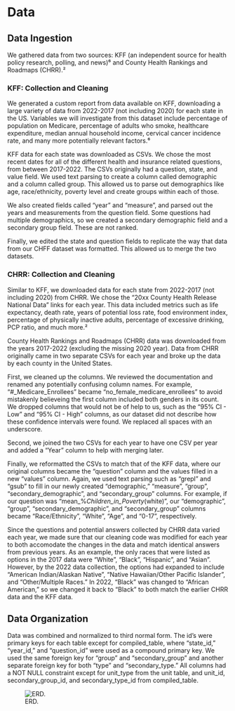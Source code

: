 # Data
## Data Ingestion
We gathered data from two sources: KFF (an independent source for health policy research, polling, and news)⁶ and County Health Rankings and Roadmaps (CHRR).²

### KFF: Collection and Cleaning
We generated a custom report from data available on KFF, downloading a large variety of data from 2022-2017 (not including 2020) for each state in the US. Variables we will investigate from this dataset include percentage of population on Medicare, percentage of adults who smoke, healthcare expenditure, median annual household income, cervical cancer incidence rate, and many more potentially relevant factors.⁶

KFF data for each state was downloaded as CSVs. We chose the most recent dates for all of the different health and insurance related questions, from between 2017-2022. The CSVs originally had a question, state, and value field. We used text parsing to create a column called demographic and a column called group. This allowed us to parse out demographics like age, race/ethnicity, poverty level and create groups within each of those. 
                
We also created fields called "year" and "measure", and parsed out the years and measurements from the question field. Some questions had multiple demographics, so we created a secondary demographic field and a secondary group field. These are not ranked. 

Finally, we edited the state and question fields to replicate the way that data from our CHFF dataset was formatted. This allowed us to merge the two datasets.

### CHRR: Collection and Cleaning
Similar to KFF, we downloaded data for each state from 2022-2017 (not including 2020) from CHRR. We chose the “20xx County Health Release National Data” links for each year. This data included metrics such as life expectancy, death rate, years of potential loss rate, food environment index, percentage of physically inactive adults, percentage of excessive drinking, PCP ratio, and much more.²

County Health Rankings and Roadmaps (CHRR) data was downloaded from the years 2017-2022 (excluding the missing 2020 year). Data from CHRR originally came in two separate CSVs for each year and broke up the data by each county in the United States. 

First, we cleaned up the columns. We reviewed the documentation and renamed any potentially confusing column names. For example, "#_Medicare_Enrollees" became "no_female_medicare_enrollees" to avoid mistakenly believeing the first column included both genders in its count. We dropped columns that would not be of help to us, such as the "95% CI - Low" and "95% CI - High" columns, as our dataset did not describe how these confidence intervals were found. We replaced all spaces with an underscore.

Second, we joined the two CSVs for each year to have one CSV per year and added a "Year" column to help with merging later.

Finally, we reformatted the CSVs to match that of the KFF data, where our original columns became the "question" column and the values filled in a new "values" column. Again, we used text parsing such as "grepl" and "gsub" to fill in our newly created "demographic," "measure", "group", "secondary_demographic", and "secondary_group" columns. For example, if our question was "mean_%_Children_in_Poverty_(white)", our "demographic", "group", "secondary_demographic", and "secondary_group" columns became "Race/Ethnicity", "White", "Age", and "0-17", respectively.

Since the questions and potential answers collected by CHRR data varied each year, we made sure that our cleaning code was modified for each year to both accomodate the changes in the data and match identical answers from previous years. As an example, the only races that were listed as options in the 2017 data were "White", "Black", "Hispanic", and "Asian". However, by the 2022 data collection, the options had expanded to include "American Indian/Alaskan Native", "Native Hawaiian/Other Pacific Islander", and "Other/Multiple Races." In 2022, "Black" was changed to "African American," so we changed it back to "Black" to both match the earlier CHRR data and the KFF data.

## Data Organization
Data was combined and normalized to third normal form. The id's were primary keys for each table except for compiled_table, where "state_id," "year_id," and "question_id" were used as a compound primary key. We used the same foreign key for "group" and "secondary_group" and another separate foreign key for both "type" and "secondary_type." All columns had a NOT NULL constraint except for unit_type from the unit table, and unit_id, secondary_group_id, and secondary_type_id from compiled_table.

![ERD.](./capstone_erd.png)